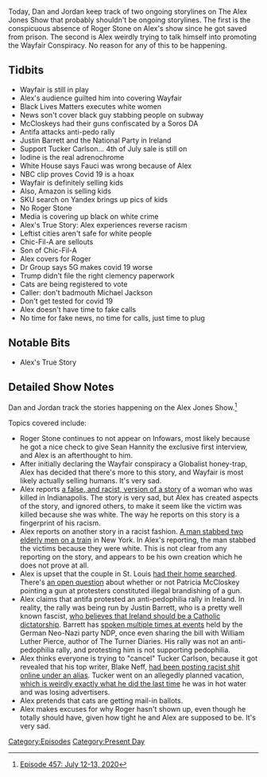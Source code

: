 {{DEFAULTSORT:
    #_EPISODE_0457:July 12-13, 2020
}}{{Episode
    | title             = July 12-13, 2020
    | caption           = Listen to this episode on [https://knowledgefight.libsyn.com/457-july-12-13-2020 Libsyn] [https://open.spotify.com/episode/1k2xmGuo5yodEZ0bv0Zd5q Spotify], Read the [[Transcript/457: July 12-13, 2020|Unofficial Transcript]]
    | episodeNumber     = 457
    | length            = 01:26:02
    | airDate           = July 15, 2020
    | coverageStartDate = July 12, 2020
    | coverageEndDate   = July 13, 2020
    | episodeType       = [[:Category:Present Day|Present Day]]
    | appearance        = [[Justin Barrett]], [[Tucker Carlson]], [[Anthony Fauci]], [[Roger Stone]], [[Dr Group]]
    | oocDrop           = I was on the fence about devil worship
    | previousEpisode   = [[456: July 9-11, 2020]]
    | nextEpisode       = [[458: July 14, 2020]]
}}

{{Stub}}

Today, Dan and Jordan keep track of two ongoing storylines on The Alex Jones Show that probably shouldn't be ongoing storylines. The first is the conspicuous absence of Roger Stone on Alex's show since he got saved from prison. The second is Alex weirdly trying to talk himself into promoting the Wayfair Conspiracy. No reason for any of this to be happening.

==Tidbits==

*Wayfair is still in play
*Alex's audience guilted him into covering Wayfair
*Black Lives Matters executes white women
*News son't cover black guy stabbing people on subway
*McCloskeys had their guns confiscated by a Soros DA
*Antifa attacks anti-pedo rally
*Justin Barrett and the National Party in Ireland
*Support Tucker Carlson... 4th of July sale is still on
*Iodine is the real adrenochrome
*White House says Fauci was wrong because of Alex
*NBC clip proves Covid 19 is a hoax
*Wayfair is definitely selling kids
*Also, Amazon is selling kids
*SKU search on Yandex brings up pics of kids
*No Roger Stone
*Media is covering up black on white crime
*Alex's True Story: Alex experiences reverse racism
*Leftist cities aren't safe for white people
*Chic-Fil-A are sellouts
*Son of Chic-Fil-A
*Alex covers for Roger
*Dr Group says 5G makes covid 19 worse
*Trump didn't file the right clemency paperwork
*Cats are being registered to vote
*Caller: don't badmouth Michael Jackson
*Don't get tested for covid 19
*Alex doesn't have time to fake calls
*No time for fake news, no time for calls, just time to plug

==Notable Bits==

*Alex's True Story

==Detailed Show Notes==

Dan and Jordan track the stories happening on the Alex Jones Show.<ref>[https://knowledgefight.com/research/2020/7/20/episode-457-july-12-13-2020 Episode 457: July 12-13, 2020]</ref>

Topics covered include:

*Roger Stone continues to not appear on Infowars, most likely because he got a nice check to give Sean Hannity the exclusive first interview, and Alex is an afterthought to him.
*After initially declaring the Wayfair conspiracy a Globalist honey-trap, Alex has decided that there's more to this story, and Wayfair is most likely actually selling humans. It's very sad.
*Alex reports [https://www.dailymail.co.uk/news/article-8515507/Young-mother-24-shot-dead-fianc-saying-lives-matter.html a false, and racist, version of a story] of a woman who was killed in Indianapolis. The story is very sad, but Alex has created aspects of the story, and ignored others, to make it seem like the victim was killed because she was white. The way he reports on this story is a fingerprint of his racism.
*Alex reports on another story in a racist fashion. [https://nypost.com/2020/07/13/bronx-man-charged-for-stabbing-pair-of-elders-on-subway/ A man stabbed two elderly men on a train] in New York. In Alex's reporting, the man stabbed the victims because they were white. This is not clear from any reporting on the story, and appears to be his own creation which he does not prove at all.
*Alex is upset that the couple in St. Louis [https://www.foxnews.com/us/missouri-couple-who-defended-home-have-rifle-seized-during-police-search-report had their home searched]. There's [https://www.thetrace.org/2020/07/armed-st-louis-missouri-couple-threat-brandishing-self-defense/ an open question] about whether or not Patricia McCloskey pointing a gun at protesters constituted illegal brandishing of a gun.
*Alex claims that antifa protested an anti-pedophilia rally in Ireland. In reality, the rally was being run by Justin Barrett, who is a pretty well known fascist, [https://the-beacon.ie/2020/01/31/in-the-mind-of-justin-barrett-ireland-will-be-saved-by-installing-a-catholic-dictatorship/ who believes that Ireland should be a Catholic dictatorship]. Barrett has [https://www.irishtimes.com/news/neo-nazis-affirm-links-with-youth-defence-1.1098966 spoken multiple times at events] held by the German Neo-Nazi party NDP, once even sharing the bill with William Luther Pierce, author of The Turner Diaries. His rally was not an anti-pedophilia rally, and protesting him is not supporting pedophilia.
*Alex thinks everyone is trying to "cancel" Tucker Carlson, because it got revealed that his top writer, Blake Neff, [https://www.cnn.com/2020/07/10/media/tucker-carlson-writer-blake-neff/index.html had been posting racist shit online under an alias]. Tucker went on an allegedly planned vacation, [https://www.hollywoodreporter.com/news/tucker-carlson-now-vacation-could-face-more-advertiser-defections-1230312 which is weirdly exactly what he did the last time] he was in hot water and was losing advertisers.
*Alex pretends that cats are getting mail-in ballots.
*Alex makes excuses for why Roger hasn't shown up, even though he totally should have, given how tight he and Alex are supposed to be. It's very sad.

[[Category:Episodes]]
[[Category:Present Day]]

